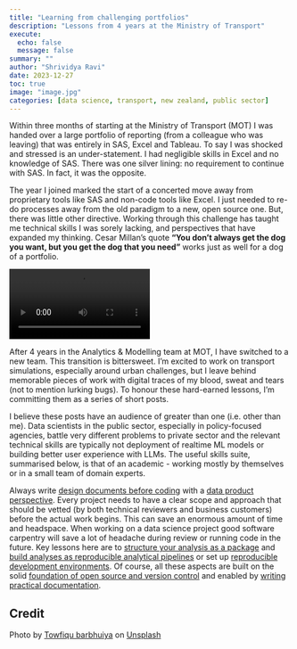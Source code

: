 ```yaml
---
title: "Learning from challenging portfolios"
description: "Lessons from 4 years at the Ministry of Transport"
execute:
  echo: false
  message: false
summary: ""
author: "Shrividya Ravi"
date: 2023-12-27
toc: true
image: "image.jpg"
categories: [data science, transport, new zealand, public sector]
---
```


Within three months of starting at the Ministry of Transport (MOT) I was handed over a large portfolio of reporting (from a colleague who was leaving) that was entirely in SAS, Excel and Tableau. To say I was shocked and stressed is an under-statement. I had negligible skills in Excel and no knowledge of SAS. There was one silver lining: no requirement to continue with SAS. In fact, it was the opposite. 

The year I joined marked the start of a concerted move away from proprietary tools like SAS and non-code tools like Excel. I just needed to re-do processes away from the old paradigm to a new, open source one. But, there was little other directive. Working through this challenge has taught me technical skills I was sorely lacking, and perspectives that have expanded my thinking. Cesar Millan's quote **"You don't always get the dog you want, but you get the dog that you need"** works just as well for a dog of a portfolio.  

![](dog-you-need-2.mp4){fig-align="center" width=50%}

After 4 years in the Analytics & Modelling team at MOT, I have switched to a new team. This transition is bittersweet. I'm excited to work on transport simulations, especially around urban challenges, but I leave behind memorable pieces of work with digital traces of my blood, sweat and tears (not to mention lurking bugs). To honour these hard-earned lessons, I'm committing them as a series of short posts. 

I believe these posts have an audience of greater than one (i.e. other than me). Data scientists in the public sector, especially in policy-focused agencies, battle very different problems to private sector and the relevant technical skills are typically not deployment of realtime ML models or building better user experience with LLMs. The useful skills suite, summarised below, is that of an academic - working mostly by themselves or in a small team of domain experts. 

Always write [design documents before coding](../design-documents/index.qmd) with a [data product perspective](../data-product-perspective/index.qmd). Every project needs to have a clear scope and approach that should be vetted (by both technical reviewers and business customers) before the actual work begins. This can save an enormous amount of time and headspace. When working on a data science project good software carpentry will save a lot of headache during review or running code in the future. Key lessons here are to [structure your analysis as a package](../analysis-as-package/index.qmd) and [build analyses as reproducible analytical pipelines](../analysis-as-rap/index.qmd) or set up [reproducible development environments](../reproducible-env/index.qmd). Of course, all these aspects are built on the solid [foundation of open source and version control](../open-source-vcs/index.qmd) and enabled by [writing practical documentation](../practical-docs/index.qmd). 

## Credit
Photo by <a href="https://unsplash.com/@towfiqu999999?utm_content=creditCopyText&utm_medium=referral&utm_source=unsplash">Towfiqu barbhuiya</a> on <a href="https://unsplash.com/photos/a-chalkboard-with-the-word-possible-written-on-it-Jxi526YIQgA?utm_content=creditCopyText&utm_medium=referral&utm_source=unsplash">Unsplash</a>
  